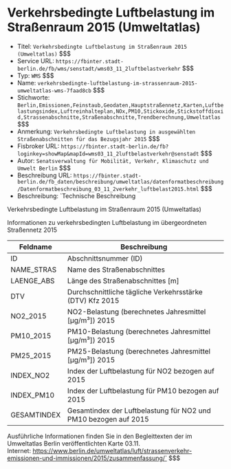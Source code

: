 # Verkehrsbedingte Luftbelastung im Straßenraum 2015 (Umweltatlas)
- Titel: `Verkehrsbedingte Luftbelastung im Straßenraum 2015 (Umweltatlas)` $$$
- Service URL: `https://fbinter.stadt-berlin.de/fb/wms/senstadt/wms03_11_2luftbelastverkehr` $$$
- Typ: `WMS` $$$
- Name: `verkehrsbedingte-luftbelastung-im-strassenraum-2015-umweltatlas-wms-7faad8cb` $$$
- Stichworte: `Berlin,Emissionen,Feinstaub,Geodaten,Hauptstraßennetz,Karten,Luftbelastungsindex,Luftreinhalteplan,NOx,PM10,Stickoxide,Stickstoffdioxid,Strassenabschnitte,Straßenabschnitte,Trendberechnung,Umweltatlas` $$$
- Anmerkung: `Verkehrsbedingte Luftbelastung in ausgewählten Straßenabschnitten für das Bezugsjahr 2015` $$$
- Fisbroker URL: `https://fbinter.stadt-berlin.de/fb?loginkey=showMap&mapId=wms03_11_2luftbelastverkehr@senstadt` $$$
- Autor: `Senatsverwaltung für Mobilität, Verkehr, Klimaschutz und Umwelt Berlin` $$$
- Beschreibung URL: `https://fbinter.stadt-berlin.de/fb_daten/beschreibung/umweltatlas/datenformatbeschreibung/Datenformatbeschreibung_03_11_2verkehr_luftbelast2015.html` $$$
- Beschreibung: `Technische Beschreibung 

Verkehrsbedingte Luftbelastung im Straßenraum 2015 (Umweltatlas)

Informationen zu verkehrsbedingten Luftbelastung im übergeordneten Straßennetz 2015

| Feldname    | Beschreibung                                                    |
| ----------- | --------------------------------------------------------------- |
| ID          | Abschnittsnummer (ID)                                           |
| NAME\_STRAS | Name des Straßenabschnittes                                     |
| LAENGE\_ABS | Länge des Straßenabschnittes \[m\]                              |
| DTV         | Durchschnittliche tägliche Verkehrsstärke (DTV) Kfz 2015        |
| NO2\_2015   | NO2-Belastung (berechnetes Jahresmittel \[µg/m³\]) 2015         |
| PM10\_2015  | PM10-Belastung (berechnetes Jahresmittel \[µg/m³\]) 2015        |
| PM25\_2015  | PM25-Belastung (berechnetes Jahresmittel \[µg/m³\]) 2015        |
| INDEX\_NO2  | Index der Luftbelastung für NO2 bezogen auf 2015                |
| INDEX\_PM10 | Index der Luftbelastung für PM10 bezogen auf 2015               |
| GESAMTINDEX | Gesamtindex der Luftbelastung für NO2 und PM10 bezogen auf 2015 |

Ausführliche Informationen finden Sie in den Begleittexten der im Umweltatlas Berlin veröffentlichten Karte 03.11.  
Internet: https://www.berlin.de/umweltatlas/luft/strassenverkehr-emissionen-und-immissionen/2015/zusammenfassung/` $$$
